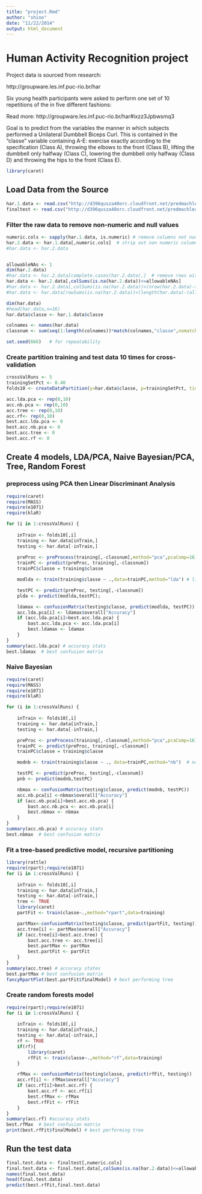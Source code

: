 ```yaml
---
title: "project.Rmd"
author: "shino"
date: "11/22/2014"
output: html_document
---
```


# Human Activity Recognition project

Project data is sourced from research:

http://groupware.les.inf.puc-rio.br/har


Six young health participants were asked to perform one set of 10 repetitions of the  in five different fashions: 

Read more: http://groupware.les.inf.puc-rio.br/har#ixzz3Jpbwsmq3

Goal is to predict from the variables the manner in which subjects performed a Unilateral Dumbbell Biceps Curl.  This is contained in the "classe" variable containing A-E:
exercise exactly according to the specification (Class A), throwing the elbows to the front (Class B), lifting the dumbbell only halfway (Class C), lowering the dumbbell only halfway (Class D) and throwing the hips to the front (Class E). 

```r
library(caret)
```

## Load Data from the Source

```r
har.1.data <- read.csv("http://d396qusza40orc.cloudfront.net/predmachlearn/pml-training.csv")
finaltest <- read.csv("http://d396qusza40orc.cloudfront.net/predmachlearn/pml-testing.csv")
```

### Filter the raw data to remove non-numeric and null values

```r
numeric.cols <- sapply(har.1.data, is.numeric) # remove columns not numeric
har.2.data <- har.1.data[,numeric.cols]  # strip out non numeric columns
#har.data <- har.2.data


allowableNAs <- 1
dim(har.2.data)
#har.data <- har.2.data[complete.cases(har.2.data),]  # remove rows with NAs    
har.data <- har.2.data[,colSums(is.na(har.2.data))<=allowableNAs]
#har.data <- har.2.data[,colSums(is.na(har.2.data))<(nrow(har.2.data)-(allowableNAs-1))]
#har.data <- har.data[rowSums(is.na(har.2.data))<(length(har.data)-(allowableNAs-1)),]

dim(har.data)
#head(har.data,n=16)
har.data$classe <- har.1.data$classe

colnames <- names(har.data)
classnum <- sum(seq(1:length(colnames))*match(colnames,"classe",nomatch=0))

set.seed(666)   # for repeatability 

```

### Create partition training and test data 10 times for cross-validation

```r
crossValRuns <- 5
trainingSetPct <- 0.40
folds10 <- createDataPartition(y=har.data$classe, p=trainingSetPct, times=crossValRuns,list=FALSE)

```

```r
acc.lda.pca <- rep(0,10)
acc.nb.pca <- rep(0,10)
acc.tree <- rep(0,10)
acc.rf<- rep(0,10)
best.acc.lda.pca <- 0
best.acc.nb.pca <- 0
best.acc.tree <- 0
best.acc.rf <- 0
```

## Create 4 models, LDA/PCA, Naive Bayesian/PCA, Tree, Random Forest

### preprocess using PCA then Linear Discriminant Analysis

```r
require(caret)
require(MASS)
require(e1071)
require(klaR)

for (i in 1:crossValRuns) {
    
    inTrain <- folds10[,i]
    training <- har.data[inTrain,]
    testing <- har.data[-inTrain,]    
    
    preProc <- preProcess(training[,-classnum],method="pca",pcaComp=16)
    trainPC <- predict(preProc, training[,-classnum])
    trainPC$classe = training$classe

    modlda <- train(training$classe ~ .,data=trainPC,method="lda") # linear discriminant analysis

    testPC <- predict(preProc, testing[,-classnum])
    plda <- predict(modlda,testPC); 

    ldamax <- confusionMatrix(testing$classe, predict(modlda, testPC))
    acc.lda.pca[i] <- ldamax$overall["Accuracy"]
    if (acc.lda.pca[i]>best.acc.lda.pca) {
        bast.acc.lda.pca <- acc.lda.pca[i]
        best.ldamax <- ldamax
    }
}
summary(acc.lda.pca) # accuracy stats
best.ldamax  # best confusion matrix
```

### Naive Bayesian

```r
require(caret)
require(MASS)
require(e1071)
require(klaR)

for (i in 1:crossValRuns) {
    
    inTrain <- folds10[,i]
    training <- har.data[inTrain,]
    testing <- har.data[-inTrain,]    

    preProc <- preProcess(training[,-classnum],method="pca",pcaComp=16)
    trainPC <- predict(preProc, training[,-classnum])
    trainPC$classe = training$classe

    modnb <- train(training$classe ~ ., data=trainPC,method="nb")  # naive bayesian

    testPC <- predict(preProc, testing[,-classnum])
    pnb <- predict(modnb,testPC)

    nbmax <- confusionMatrix(testing$classe, predict(modnb, testPC))
    acc.nb.pca[i] <-nbmax$overall["Accuracy"]
    if (acc.nb.pca[i]>best.acc.nb.pca) {
        bast.acc.nb.pca <- acc.nb.pca[i]
        best.nbmax <- nbmax
    }
}
summary(acc.nb.pca) # accuracy stats
best.nbmax  # best confusion matrix
```


### Fit a tree-based predictive model, recursive partitioning

```r

library(rattle)
require(rpart);require(e1071)
for (i in 1:crossValRuns) {
    
    inTrain <- folds10[,i]
    training <- har.data[inTrain,]
    testing <- har.data[-inTrain,]   
    tree <- TRUE
    library(caret)
    partFit <- train(classe~.,method="rpart",data=training)

    partMax<-confusionMatrix(testing$classe, predict(partFit, testing))
    acc.tree[i] <- partMax$overall["Accuracy"]
    if (acc.tree[i]>best.acc.tree) {
        bast.acc.tree <- acc.tree[i]
        best.partMax <- partMax
        best.partFit <- partFit
    }
}
summary(acc.tree) # accuracy states
best.partMax # best confusion matrix
fancyRpartPlot(best.partFit$finalModel) # best performing tree

```

### Create random forests model

```r

require(rpart);require(e1071)
for (i in 1:crossValRuns) {
    
    inTrain <- folds10[,i]
    training <- har.data[inTrain,]
    testing <- har.data[-inTrain,] 
    rf <- TRUE
    if(rf){
        library(caret)
        rfFit <- train(classe~.,method="rf",data=training)
    }

    rfMax <- confusionMatrix(testing$classe, predict(rfFit, testing))
    acc.rf[i] <- rfMax$overall["Accuracy"]
    if (acc.rf[i]>best.acc.rf) {
        bast.acc.rf <- acc.rf[i]
        best.rfMax <- rfMax
        best.rfFit <- rfFit
    }
}
summary(acc.rf) #accuracy stats
best.rfMax  # best confusion matrix
print(best.rfFit$finalModel) # best performing tree

```

## Run the test data

```r
final.test.data <- finaltest[,numeric.cols]
final.test.data <- final.test.data[,colSums(is.na(har.2.data))<=allowableNAs]
names(final.test.data)
head(final.test.data)
predict(best.rfFit,final.test.data)
```
